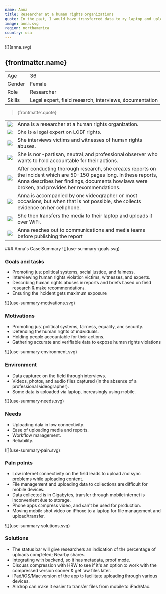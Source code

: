 ```yaml
---
name: Anna
title: Researcher at a human rights organizations
quote: In the past, I would have transferred data to my laptop and uploaded it from there, but I don't do that anymore. I only upload media from my mobile device now.
image: anna.svg
region: northamerica
country: usa
---
```



<ProfileSection>
![](anna.svg)

## **{frontmatter.name}**

|        |                                                         |
| ------ | ------------------------------------------------------- |
| Age    | 36                                                      |
| Gender | Female                                                  |
| Role   | Researcher                                              |
| Skills | Legal expert, field research, interviews, documentation |

> {frontmatter.quote}

|                    |                                                                                                                                                                                                                       |
| ------------------ | --------------------------------------------------------------------------------------------------------------------------------------------------------------------------------------------------------------------- |
| ![](checkmark.svg) | Anna is a researcher at a human rights organization.                                                                                                                                                                  |
| ![](folder.svg)    | She is a legal expert on LGBT rights.                                                                                                                                                                                 |
| ![](play.svg)      | She interviews victims and witnesses of human rights abuses.                                                                                                                                                          |
| ![](hands.svg)     | She is non-partisan, neutral, and professional observer who wants to hold accountable for their actions.                                                                                                              |
| ![](website.svg)   | After conducting thorough research, she creates reports on the incident which are 50-150 pages long. In these reports, Anna describes her findings, documents how laws were broken, and provides her recommendations. |
| ![](checkmark.svg) | Anna is accompanied by one videographer on most occasions, but when that is not possible, she collects evidence on her cellphone.                                                                                     |
| ![](squares.svg)   | She then transfers the media to their laptop and uploads it over WiFi.                                                                                                                                                |
| ![](squares.svg)   | Anna reaches out to communications and media teams before publishing the report.                                                                                                                                      |

</ProfileSection>
<AchievementsSection>
    ### Anna's Case Summary

<AchievementItem>
![](use-summary-goals.svg)

### Goals and tasks

- Promoting just political systems, social justice, and fairness.
- Interviewing human rights violation victims, witnesses, and experts.
- Describing human rights abuses in reports and briefs based on field research & make recommendations.
- Ensuring the incident gets maximum exposure

</AchievementItem>
<AchievementItem>
![](use-summary-motivations.svg)

### Motivations

- Promoting just political systems, fairness, equality, and security.
- Defending the human rights of individuals.
- Holding people accountable for their actions.
- Gathering accurate and verifiable data to expose human rights violations

</AchievementItem>
<AchievementItem>
![](use-summary-environment.svg)

### Environment

- Data captured on the field through interviews.
- Videos, photos, and audio files captured (in the absence of a professional videographer).
- Some data is uploaded via laptop, increasingly using mobile.

</AchievementItem>

<AchievementItem>
![](use-summary-needs.svg)

### Needs

- Uploading data in low connectivity.
- Ease of uploading media and reports.
- Workflow management.
- Reliability.

</AchievementItem>
<AchievementItem>
![](use-summary-pain.svg)

### Pain points

- Low internet connectivity on the field leads to upload and sync problems while uploading content.
- File management and uploading data to collections are difficult for mobile devices.
- Data collected is in Gigabytes, transfer through mobile internet is inconvenient due to storage.
- Phone apps compress video, and can't be used for production.
- Moving mobile shot video on iPhone to a laptop for file management and upload/transfer.

</AchievementItem>
<AchievementItem>
![](use-summary-solutions.svg)

### Solutions

- The status bar will give researchers an indication of the percentage of uploads completed; Nearby shares.
- Integrating with backend, so it has metadata, proof mode.
- Discuss compression with HRW to see if it's an option to work with the compressed version sooner & get raw files later.
- iPad/iOS/Mac version of the app to facilitate uploading through various devices.
- Airdrop can make it easier to transfer files from mobile to iPad/Mac.

</AchievementItem>
</AchievementsSection>

